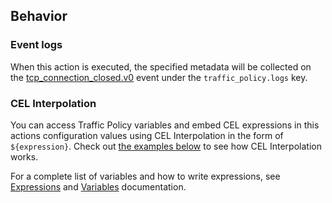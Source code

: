 ## Behavior

### Event logs

When this action is executed, the specified metadata will be collected on the
[tcp_connection_closed.v0](/docs/obs/reference/#tcp_connection_closedv0) event
under the `traffic_policy.logs` key.

### CEL Interpolation

You can access Traffic Policy variables and embed CEL expressions in this
actions configuration values using CEL Interpolation in the form of
`${expression}`. Check out [the examples below](#examples) to see how
CEL Interpolation works.

For a complete list of variables and how to write expressions, see
[Expressions](/tls/traffic-policy/expressions/variables/) and
[Variables](/tls/traffic-policy/expressions/) documentation.

